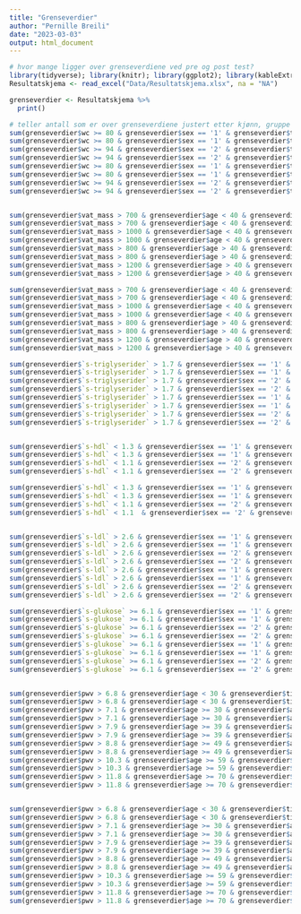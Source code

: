```yaml
---
title: "Grenseverdier"
author: "Pernille Breili"
date: "2023-03-03"
output: html_document
---
```


```r
# hvor mange ligger over grenseverdiene ved pre og post test? 
library(tidyverse); library(knitr); library(ggplot2); library(kableExtra); library(readxl); library(dplyr); library(flextable)
Resultatskjema <- read_excel("Data/Resultatskjema.xlsx", na = "NA")

grenseverdier <- Resultatskjema %>%
  print()

# teller antall som er over grenseverdiene justert etter kjønn, gruppe og pre/post
sum(grenseverdier$wc >= 80 & grenseverdier$sex == '1' & grenseverdier$time == 'pre' & grenseverdier$group == 'fls', na.rm = TRUE)
sum(grenseverdier$wc >= 80 & grenseverdier$sex == '1' & grenseverdier$time == 'pre' & grenseverdier$group == 'kon', na.rm = TRUE)
sum(grenseverdier$wc >= 94 & grenseverdier$sex == '2' & grenseverdier$time == 'pre' & grenseverdier$group == 'fls', na.rm = TRUE)
sum(grenseverdier$wc >= 94 & grenseverdier$sex == '2' & grenseverdier$time == 'pre' & grenseverdier$group == 'kon', na.rm = TRUE)
sum(grenseverdier$wc >= 80 & grenseverdier$sex == '1' & grenseverdier$time == 'post' & grenseverdier$group == 'fls', na.rm = TRUE)
sum(grenseverdier$wc >= 80 & grenseverdier$sex == '1' & grenseverdier$time == 'post' & grenseverdier$group == 'kon', na.rm = TRUE)
sum(grenseverdier$wc >= 94 & grenseverdier$sex == '2' & grenseverdier$time == 'post' & grenseverdier$group == 'fls', na.rm = TRUE)
sum(grenseverdier$wc >= 94 & grenseverdier$sex == '2' & grenseverdier$time == 'post' & grenseverdier$group == 'kon', na.rm = TRUE)


sum(grenseverdier$vat_mass > 700 & grenseverdier$age < 40 & grenseverdier$sex == '1' & grenseverdier$time == 'pre' & grenseverdier$group == 'fls', na.rm = TRUE)
sum(grenseverdier$vat_mass > 700 & grenseverdier$age < 40 & grenseverdier$sex == '1' & grenseverdier$time == 'pre' & grenseverdier$group == 'kon', na.rm = TRUE)
sum(grenseverdier$vat_mass > 1000 & grenseverdier$age < 40 & grenseverdier$sex == '2' & grenseverdier$time == 'pre' & grenseverdier$group == 'fls', na.rm = TRUE)
sum(grenseverdier$vat_mass > 1000 & grenseverdier$age < 40 & grenseverdier$sex == '2' & grenseverdier$time == 'pre' & grenseverdier$group == 'kon', na.rm = TRUE)
sum(grenseverdier$vat_mass > 800 & grenseverdier$age > 40 & grenseverdier$sex == '1' & grenseverdier$time == 'pre' & grenseverdier$group == 'fls', na.rm = TRUE)
sum(grenseverdier$vat_mass > 800 & grenseverdier$age > 40 & grenseverdier$sex == '1' & grenseverdier$time == 'pre' & grenseverdier$group == 'kon', na.rm = TRUE)
sum(grenseverdier$vat_mass > 1200 & grenseverdier$age > 40 & grenseverdier$sex == '2' & grenseverdier$time == 'pre' & grenseverdier$group == 'fls', na.rm = TRUE)
sum(grenseverdier$vat_mass > 1200 & grenseverdier$age > 40 & grenseverdier$sex == '2' & grenseverdier$time == 'pre' & grenseverdier$group == 'kon', na.rm = TRUE)

sum(grenseverdier$vat_mass > 700 & grenseverdier$age < 40 & grenseverdier$sex == '1' & grenseverdier$time == 'post' & grenseverdier$group == 'fls', na.rm = TRUE)
sum(grenseverdier$vat_mass > 700 & grenseverdier$age < 40 & grenseverdier$sex == '1' & grenseverdier$time == 'post' & grenseverdier$group == 'kon', na.rm = TRUE)
sum(grenseverdier$vat_mass > 1000 & grenseverdier$age < 40 & grenseverdier$sex == '2' & grenseverdier$time == 'post' & grenseverdier$group == 'fls', na.rm = TRUE)
sum(grenseverdier$vat_mass > 1000 & grenseverdier$age < 40 & grenseverdier$sex == '2' & grenseverdier$time == 'post' & grenseverdier$group == 'kon', na.rm = TRUE)
sum(grenseverdier$vat_mass > 800 & grenseverdier$age > 40 & grenseverdier$sex == '1' & grenseverdier$time == 'post' & grenseverdier$group == 'fls', na.rm = TRUE)
sum(grenseverdier$vat_mass > 800 & grenseverdier$age > 40 & grenseverdier$sex == '1' & grenseverdier$time == 'post' & grenseverdier$group == 'kon', na.rm = TRUE)
sum(grenseverdier$vat_mass > 1200 & grenseverdier$age > 40 & grenseverdier$sex == '2' & grenseverdier$time == 'post' & grenseverdier$group == 'fls', na.rm = TRUE)
sum(grenseverdier$vat_mass > 1200 & grenseverdier$age > 40 & grenseverdier$sex == '2' & grenseverdier$time == 'post' & grenseverdier$group == 'kon', na.rm = TRUE)

sum(grenseverdier$`s-triglyserider` > 1.7 & grenseverdier$sex == '1' & grenseverdier$time == 'pre' & grenseverdier$group == 'fls', na.rm = TRUE)
sum(grenseverdier$`s-triglyserider` > 1.7 & grenseverdier$sex == '1' & grenseverdier$time == 'pre' & grenseverdier$group == 'kon', na.rm = TRUE)
sum(grenseverdier$`s-triglyserider` > 1.7 & grenseverdier$sex == '2' & grenseverdier$time == 'pre' & grenseverdier$group == 'fls', na.rm = TRUE)
sum(grenseverdier$`s-triglyserider` > 1.7 & grenseverdier$sex == '2' & grenseverdier$time == 'pre' & grenseverdier$group == 'kon', na.rm = TRUE)
sum(grenseverdier$`s-triglyserider` > 1.7 & grenseverdier$sex == '1' & grenseverdier$time == 'post' & grenseverdier$group == 'fls', na.rm = TRUE)
sum(grenseverdier$`s-triglyserider` > 1.7 & grenseverdier$sex == '1' & grenseverdier$time == 'post' & grenseverdier$group == 'kon', na.rm = TRUE)
sum(grenseverdier$`s-triglyserider` > 1.7 & grenseverdier$sex == '2' & grenseverdier$time == 'post' & grenseverdier$group == 'fls', na.rm = TRUE)
sum(grenseverdier$`s-triglyserider` > 1.7 & grenseverdier$sex == '2' & grenseverdier$time == 'post' & grenseverdier$group == 'kon', na.rm = TRUE)


sum(grenseverdier$`s-hdl` < 1.3 & grenseverdier$sex == '1' & grenseverdier$time == 'pre' & grenseverdier$group == 'fls', na.rm = TRUE)
sum(grenseverdier$`s-hdl` < 1.3 & grenseverdier$sex == '1' & grenseverdier$time == 'pre' & grenseverdier$group == 'kon', na.rm = TRUE)
sum(grenseverdier$`s-hdl` < 1.1 & grenseverdier$sex == '2' & grenseverdier$time == 'pre' & grenseverdier$group == 'fls', na.rm = TRUE)
sum(grenseverdier$`s-hdl` < 1.1 & grenseverdier$sex == '2' & grenseverdier$time == 'pre' & grenseverdier$group == 'kon', na.rm = TRUE)

sum(grenseverdier$`s-hdl` < 1.3 & grenseverdier$sex == '1' & grenseverdier$time == 'post' & grenseverdier$group == 'fls', na.rm = TRUE)
sum(grenseverdier$`s-hdl` < 1.3 & grenseverdier$sex == '1' & grenseverdier$time == 'post' & grenseverdier$group == 'kon', na.rm = TRUE)
sum(grenseverdier$`s-hdl` < 1.1 & grenseverdier$sex == '2' & grenseverdier$time == 'post' & grenseverdier$group == 'fls', na.rm = TRUE)
sum(grenseverdier$`s-hdl` < 1.1  & grenseverdier$sex == '2' & grenseverdier$time == 'post' & grenseverdier$group == 'kon', na.rm = TRUE)


sum(grenseverdier$`s-ldl` > 2.6 & grenseverdier$sex == '1' & grenseverdier$time == 'pre' & grenseverdier$group == 'fls', na.rm = TRUE)
sum(grenseverdier$`s-ldl` > 2.6 & grenseverdier$sex == '1' & grenseverdier$time == 'pre' & grenseverdier$group == 'kon', na.rm = TRUE)
sum(grenseverdier$`s-ldl` > 2.6 & grenseverdier$sex == '2' & grenseverdier$time == 'pre' & grenseverdier$group == 'fls', na.rm = TRUE)
sum(grenseverdier$`s-ldl` > 2.6 & grenseverdier$sex == '2' & grenseverdier$time == 'pre' & grenseverdier$group == 'kon', na.rm = TRUE)
sum(grenseverdier$`s-ldl` > 2.6 & grenseverdier$sex == '1' & grenseverdier$time == 'post' & grenseverdier$group == 'fls', na.rm = TRUE)
sum(grenseverdier$`s-ldl` > 2.6 & grenseverdier$sex == '1' & grenseverdier$time == 'post' & grenseverdier$group == 'kon', na.rm = TRUE)
sum(grenseverdier$`s-ldl` > 2.6 & grenseverdier$sex == '2' & grenseverdier$time == 'post' & grenseverdier$group == 'fls', na.rm = TRUE)
sum(grenseverdier$`s-ldl` > 2.6 & grenseverdier$sex == '2' & grenseverdier$time == 'post' & grenseverdier$group == 'kon', na.rm = TRUE)

sum(grenseverdier$`s-glukose` >= 6.1 & grenseverdier$sex == '1' & grenseverdier$time == 'pre' & grenseverdier$group == 'fls', na.rm = TRUE)
sum(grenseverdier$`s-glukose` >= 6.1 & grenseverdier$sex == '1' & grenseverdier$time == 'pre' & grenseverdier$group == 'kon', na.rm = TRUE)
sum(grenseverdier$`s-glukose` >= 6.1 & grenseverdier$sex == '2' & grenseverdier$time == 'pre' & grenseverdier$group == 'fls', na.rm = TRUE)
sum(grenseverdier$`s-glukose` >= 6.1 & grenseverdier$sex == '2' & grenseverdier$time == 'pre' & grenseverdier$group == 'kon', na.rm = TRUE)
sum(grenseverdier$`s-glukose` >= 6.1 & grenseverdier$sex == '1' & grenseverdier$time == 'post' & grenseverdier$group == 'fls', na.rm = TRUE)
sum(grenseverdier$`s-glukose` >= 6.1 & grenseverdier$sex == '1' & grenseverdier$time == 'post' & grenseverdier$group == 'kon', na.rm = TRUE)
sum(grenseverdier$`s-glukose` >= 6.1 & grenseverdier$sex == '2' & grenseverdier$time == 'post' & grenseverdier$group == 'fls', na.rm = TRUE)
sum(grenseverdier$`s-glukose` >= 6.1 & grenseverdier$sex == '2' & grenseverdier$time == 'post' & grenseverdier$group == 'kon', na.rm = TRUE)


sum(grenseverdier$pwv > 6.8 & grenseverdier$age < 30 & grenseverdier$time == 'pre' & grenseverdier$group == 'fls', na.rm = TRUE)
sum(grenseverdier$pwv > 6.8 & grenseverdier$age < 30 & grenseverdier$time == 'pre' & grenseverdier$group == 'kon', na.rm = TRUE)
sum(grenseverdier$pwv > 7.1 & grenseverdier$age >= 30 & grenseverdier$age < 39 & grenseverdier$time == 'pre' & grenseverdier$group == 'fls', na.rm = TRUE)
sum(grenseverdier$pwv > 7.1 & grenseverdier$age >= 30 & grenseverdier$age < 39 & grenseverdier$time == 'pre' & grenseverdier$group == 'kon', na.rm = TRUE)
sum(grenseverdier$pwv > 7.9 & grenseverdier$age >= 39 & grenseverdier$age < 49 & grenseverdier$time == 'pre' & grenseverdier$group == 'fls', na.rm = TRUE)
sum(grenseverdier$pwv > 7.9 & grenseverdier$age >= 39 & grenseverdier$age < 49 & grenseverdier$time == 'pre' & grenseverdier$group == 'kon', na.rm = TRUE)
sum(grenseverdier$pwv > 8.8 & grenseverdier$age >= 49 & grenseverdier$age < 59 & grenseverdier$time == 'pre' & grenseverdier$group == 'fls', na.rm = TRUE)
sum(grenseverdier$pwv > 8.8 & grenseverdier$age >= 49 & grenseverdier$age < 59 & grenseverdier$time == 'pre' & grenseverdier$group == 'kon', na.rm = TRUE)
sum(grenseverdier$pwv > 10.3 & grenseverdier$age >= 59 & grenseverdier$age < 69 & grenseverdier$time == 'pre' & grenseverdier$group == 'fls', na.rm = TRUE)
sum(grenseverdier$pwv > 10.3 & grenseverdier$age >= 59 & grenseverdier$age < 69 & grenseverdier$time == 'pre' & grenseverdier$group == 'kon', na.rm = TRUE)
sum(grenseverdier$pwv > 11.8 & grenseverdier$age >= 70 & grenseverdier$time == 'pre' & grenseverdier$group == 'fls', na.rm = TRUE)
sum(grenseverdier$pwv > 11.8 & grenseverdier$age >= 70 & grenseverdier$time == 'pre' & grenseverdier$group == 'kon', na.rm = TRUE)


sum(grenseverdier$pwv > 6.8 & grenseverdier$age < 30 & grenseverdier$time == 'post' & grenseverdier$group == 'fls', na.rm = TRUE)
sum(grenseverdier$pwv > 6.8 & grenseverdier$age < 30 & grenseverdier$time == 'post' & grenseverdier$group == 'kon', na.rm = TRUE)
sum(grenseverdier$pwv > 7.1 & grenseverdier$age >= 30 & grenseverdier$age < 39 & grenseverdier$time == 'post' & grenseverdier$group == 'fls', na.rm = TRUE)
sum(grenseverdier$pwv > 7.1 & grenseverdier$age >= 30 & grenseverdier$age < 39 & grenseverdier$time == 'post' & grenseverdier$group == 'kon', na.rm = TRUE)
sum(grenseverdier$pwv > 7.9 & grenseverdier$age >= 39 & grenseverdier$age < 49 & grenseverdier$time == 'post' & grenseverdier$group == 'fls', na.rm = TRUE)
sum(grenseverdier$pwv > 7.9 & grenseverdier$age >= 39 & grenseverdier$age < 49 & grenseverdier$time == 'post' & grenseverdier$group == 'kon', na.rm = TRUE)
sum(grenseverdier$pwv > 8.8 & grenseverdier$age >= 49 & grenseverdier$age < 59 & grenseverdier$time == 'post' & grenseverdier$group == 'fls', na.rm = TRUE)
sum(grenseverdier$pwv > 8.8 & grenseverdier$age >= 49 & grenseverdier$age < 59 & grenseverdier$time == 'post' & grenseverdier$group == 'kon', na.rm = TRUE)
sum(grenseverdier$pwv > 10.3 & grenseverdier$age >= 59 & grenseverdier$age < 69 & grenseverdier$time == 'post' & grenseverdier$group == 'fls', na.rm = TRUE)
sum(grenseverdier$pwv > 10.3 & grenseverdier$age >= 59 & grenseverdier$age < 69 & grenseverdier$time == 'post' & grenseverdier$group == 'kon', na.rm = TRUE)
sum(grenseverdier$pwv > 11.8 & grenseverdier$age >= 70 & grenseverdier$time == 'post' & grenseverdier$group == 'fls', na.rm = TRUE)
sum(grenseverdier$pwv > 11.8 & grenseverdier$age >= 70 & grenseverdier$time == 'post' & grenseverdier$group == 'kon', na.rm = TRUE)




```

